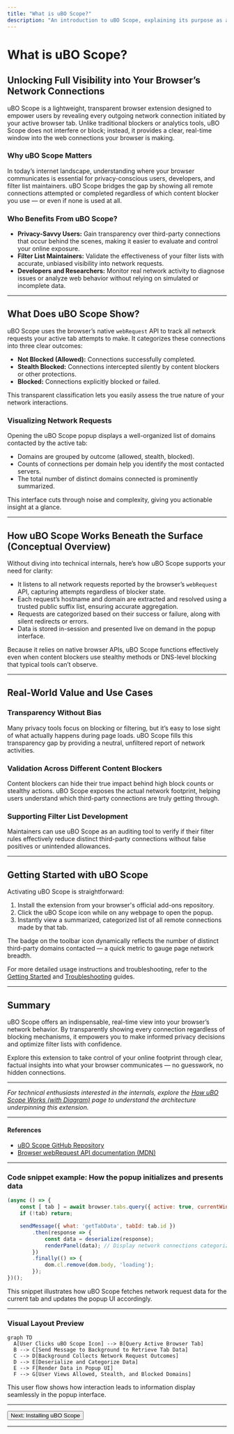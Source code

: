 ```yaml
---
title: "What is uBO Scope?"
description: "An introduction to uBO Scope, explaining its purpose as a lightweight extension that transparently displays all outgoing connections from the browser tab. Highlights how it supports privacy-savvy users and filter list maintainers in visualizing network requests, regardless of the content blocker in use."
---
```


# What is uBO Scope?

## Unlocking Full Visibility into Your Browser’s Network Connections

uBO Scope is a lightweight, transparent browser extension designed to empower users by revealing every outgoing network connection initiated by your active browser tab. Unlike traditional blockers or analytics tools, uBO Scope does not interfere or block; instead, it provides a clear, real-time window into the web connections your browser is making.

### Why uBO Scope Matters

In today’s internet landscape, understanding where your browser communicates is essential for privacy-conscious users, developers, and filter list maintainers. uBO Scope bridges the gap by showing all remote connections attempted or completed regardless of which content blocker you use — or even if none is used at all.

### Who Benefits From uBO Scope?
- **Privacy-Savvy Users:** Gain transparency over third-party connections that occur behind the scenes, making it easier to evaluate and control your online exposure.
- **Filter List Maintainers:** Validate the effectiveness of your filter lists with accurate, unbiased visibility into network requests.
- **Developers and Researchers:** Monitor real network activity to diagnose issues or analyze web behavior without relying on simulated or incomplete data.

---

## What Does uBO Scope Show?

uBO Scope uses the browser’s native `webRequest` API to track all network requests your active tab attempts to make. It categorizes these connections into three clear outcomes:

- **Not Blocked (Allowed):** Connections successfully completed.
- **Stealth Blocked:** Connections intercepted silently by content blockers or other protections.
- **Blocked:** Connections explicitly blocked or failed.

This transparent classification lets you easily assess the true nature of your network interactions.

### Visualizing Network Requests

Opening the uBO Scope popup displays a well-organized list of domains contacted by the active tab:

- Domains are grouped by outcome (allowed, stealth, blocked).
- Counts of connections per domain help you identify the most contacted servers.
- The total number of distinct domains connected is prominently summarized.

This interface cuts through noise and complexity, giving you actionable insight at a glance.

---

## How uBO Scope Works Beneath the Surface (Conceptual Overview)

Without diving into technical internals, here’s how uBO Scope supports your need for clarity:

- It listens to all network requests reported by the browser’s `webRequest` API, capturing attempts regardless of blocker state.
- Each request’s hostname and domain are extracted and resolved using a trusted public suffix list, ensuring accurate aggregation.
- Requests are categorized based on their success or failure, along with silent redirects or errors.
- Data is stored in-session and presented live on demand in the popup interface.

Because it relies on native browser APIs, uBO Scope functions effectively even when content blockers use stealthy methods or DNS-level blocking that typical tools can’t observe.

---

## Real-World Value and Use Cases

### Transparency Without Bias
Many privacy tools focus on blocking or filtering, but it’s easy to lose sight of what actually happens during page loads. uBO Scope fills this transparency gap by providing a neutral, unfiltered report of network activities.

### Validation Across Different Content Blockers
Content blockers can hide their true impact behind high block counts or stealthy actions. uBO Scope exposes the actual network footprint, helping users understand which third-party connections are truly getting through.

### Supporting Filter List Development
Maintainers can use uBO Scope as an auditing tool to verify if their filter rules effectively reduce distinct third-party connections without false positives or unintended allowances.

---

## Getting Started with uBO Scope

Activating uBO Scope is straightforward:

1. Install the extension from your browser's official add-ons repository.
2. Click the uBO Scope icon while on any webpage to open the popup.
3. Instantly view a summarized, categorized list of all remote connections made by that tab.

The badge on the toolbar icon dynamically reflects the number of distinct third-party domains contacted — a quick metric to gauge page network breadth.

For more detailed usage instructions and troubleshooting, refer to the [Getting Started](#) and [Troubleshooting](#) guides.

---

## Summary

uBO Scope offers an indispensable, real-time view into your browser’s network behavior. By transparently showing every connection regardless of blocking mechanisms, it empowers you to make informed privacy decisions and optimize filter lists with confidence.

Explore this extension to take control of your online footprint through clear, factual insights into what your browser communicates — no guesswork, no hidden connections.

---

_For technical enthusiasts interested in the internals, explore the [How uBO Scope Works (with Diagram)](/overview/concepts-architecture/system-architecture) page to understand the architecture underpinning this extension._


---

#### References
- [uBO Scope GitHub Repository](https://github.com/gorhill/uBO-Scope)
- [Browser webRequest API documentation (MDN)](https://developer.mozilla.org/en-US/docs/Mozilla/Add-ons/WebExtensions/API/webRequest)


---

### Code snippet example: How the popup initializes and presents data

```javascript
(async () => {
    const [ tab ] = await browser.tabs.query({ active: true, currentWindow: true });
    if (!tab) return;

    sendMessage({ what: 'getTabData', tabId: tab.id })
        .then(response => {
            const data = deserialize(response);
            renderPanel(data); // Display network connections categorized
        })
        .finally(() => {
            dom.cl.remove(dom.body, 'loading');
        });
})();
```

This snippet illustrates how uBO Scope fetches network request data for the current tab and updates the popup UI accordingly.

---

### Visual Layout Preview

```mermaid
graph TD
  A[User Clicks uBO Scope Icon] --> B[Query Active Browser Tab]
  B --> C[Send Message to Background to Retrieve Tab Data]
  C --> D[Background Collects Network Request Outcomes]
  D --> E[Deserialize and Categorize Data]
  E --> F[Render Data in Popup UI]
  F --> G[User Views Allowed, Stealth, and Blocked Domains]
```

This user flow shows how interaction leads to information display seamlessly in the popup interface.



---

<button onclick="window.location.href='/getting-started/installation-basics/extension-installation'">Next: Installing uBO Scope</button>

---